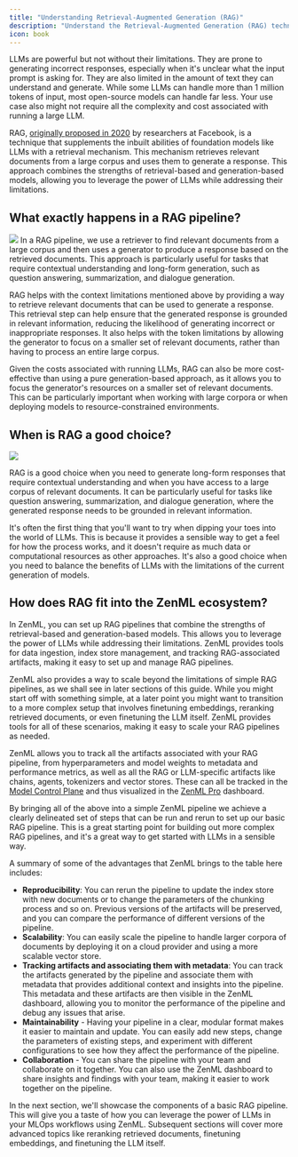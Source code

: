 ```yaml
---
title: "Understanding Retrieval-Augmented Generation (RAG)"
description: "Understand the Retrieval-Augmented Generation (RAG) technique and its benefits."
icon: book
---
```


LLMs are powerful but not without their limitations. They are prone to generating incorrect responses, especially when it's unclear what the input prompt is asking for. They are also limited in the amount of text they can understand and generate. While some LLMs can handle more than 1 million tokens of input, most open-source models can handle far less. Your use case also might not require all the complexity and cost associated with running a large LLM.

RAG, [originally proposed in 2020](https://arxiv.org/abs/2005.11401v4) by researchers at Facebook, is a technique that supplements the inbuilt abilities of foundation models like LLMs with a retrieval mechanism. This mechanism retrieves relevant documents from a large corpus and uses them to generate a response. This approach combines the strengths of retrieval-based and generation-based models, allowing you to leverage the power of LLMs while addressing their limitations.

## What exactly happens in a RAG pipeline?
<Frame>
  <img src="/_assets/user-guide/understand-rag-1.avif"/>
</Frame>
In a RAG pipeline, we use a retriever to find relevant documents from a large corpus and then uses a generator to produce a response based on the retrieved documents. This approach is particularly useful for tasks that require contextual understanding and long-form generation, such as question answering, summarization, and dialogue generation.

RAG helps with the context limitations mentioned above by providing a way to retrieve relevant documents that can be used to generate a response. This retrieval step can help ensure that the generated response is grounded in relevant information, reducing the likelihood of generating incorrect or inappropriate responses. It also helps with the token limitations by allowing the generator to focus on a smaller set of relevant documents, rather than having to process an entire large corpus.

Given the costs associated with running LLMs, RAG can also be more cost-effective than using a pure generation-based approach, as it allows you to focus the generator's resources on a smaller set of relevant documents. This can be particularly important when working with large corpora or when deploying models to resource-constrained environments.

## When is RAG a good choice?

<Frame>
  <img src="/_assets/user-guide/understand-rag-2.avif"/>
</Frame>

RAG is a good choice when you need to generate long-form responses that require contextual understanding and when you have access to a large corpus of relevant documents. It can be particularly useful for tasks like question answering, summarization, and dialogue generation, where the generated response needs to be grounded in relevant information.

It's often the first thing that you'll want to try when dipping your toes into the world of LLMs. This is because it provides a sensible way to get a feel for how the process works, and it doesn't require as much data or computational resources as other approaches. It's also a good choice when you need to balance the benefits of LLMs with the limitations of the current generation of models.

## How does RAG fit into the ZenML ecosystem?

In ZenML, you can set up RAG pipelines that combine the strengths of retrieval-based and generation-based models. This allows you to leverage the power of LLMs while addressing their limitations. ZenML provides tools for data ingestion, index store management, and tracking RAG-associated artifacts, making it easy to set up and manage RAG pipelines.

ZenML also provides a way to scale beyond the limitations of simple RAG pipelines, as we shall see in later sections of this guide. While you might start off with something simple, at a later point you might want to transition to a more complex setup that involves finetuning embeddings, reranking retrieved documents, or even finetuning the LLM itself. ZenML provides tools for all of these scenarios, making it easy to scale your RAG pipelines as needed.

ZenML allows you to track all the artifacts associated with your RAG pipeline, from hyperparameters and model weights to metadata and performance metrics, as well as all the RAG or LLM-specific artifacts like chains, agents, tokenizers and vector stores. These can all be tracked in the [Model Control Plane](/develop/usage/development-monitoring/use-the-model-control-plane) and thus visualized in the [ZenML Pro](https://zenml.io/pro) dashboard.

By bringing all of the above into a simple ZenML pipeline we achieve a clearly delineated set of steps that can be run and rerun to set up our basic RAG pipeline. This is a great starting point for building out more complex RAG pipelines, and it's a great way to get started with LLMs in a sensible way.

A summary of some of the advantages that ZenML brings to the table here includes:

* **Reproducibility**: You can rerun the pipeline to update the index store with new documents or to change the parameters of the chunking process and so on. Previous versions of the artifacts will be preserved, and you can compare the performance of different versions of the pipeline.
* **Scalability**: You can easily scale the pipeline to handle larger corpora of documents by deploying it on a cloud provider and using a more scalable vector store.
* **Tracking artifacts and associating them with metadata**: You can track the artifacts generated by the pipeline and associate them with metadata that provides additional context and insights into the pipeline. This metadata and these artifacts are then visible in the ZenML dashboard, allowing you to monitor the performance of the pipeline and debug any issues that arise.
* **Maintainability** \- Having your pipeline in a clear, modular format makes it easier to maintain and update. You can easily add new steps, change the parameters of existing steps, and experiment with different configurations to see how they affect the performance of the pipeline.
* **Collaboration** \- You can share the pipeline with your team and collaborate on it together. You can also use the ZenML dashboard to share insights and findings with your team, making it easier to work together on the pipeline.

In the next section, we'll showcase the components of a basic RAG pipeline. This will give you a taste of how you can leverage the power of LLMs in your MLOps workflows using ZenML. Subsequent sections will cover more advanced topics like reranking retrieved documents, finetuning embeddings, and finetuning the LLM itself.
